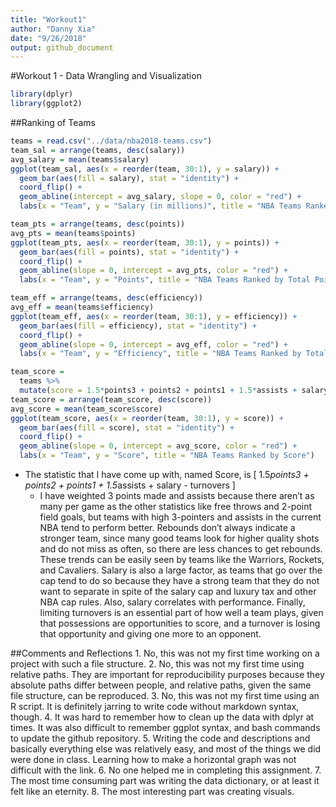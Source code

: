 ```yaml
---
title: "Workout1"
author: "Danny Xia"
date: "9/26/2018"
output: github_document
---
```

#Workout 1 - Data Wrangling and Visualization

```r
library(dplyr)
library(ggplot2)
```

##Ranking of Teams
```r
teams = read.csv("../data/nba2018-teams.csv")
team_sal = arrange(teams, desc(salary))
avg_salary = mean(teams$salary)
ggplot(team_sal, aes(x = reorder(team, 30:1), y = salary)) +
  geom_bar(aes(fill = salary), stat = "identity") +
  coord_flip() +
  geom_abline(intercept = avg_salary, slope = 0, color = "red") +
  labs(x = "Team", y = "Salary (in millions)", title = "NBA Teams Ranked by Total Salary")
```

```r
team_pts = arrange(teams, desc(points))
avg_pts = mean(teams$points)
ggplot(team_pts, aes(x = reorder(team, 30:1), y = points)) +
  geom_bar(aes(fill = points), stat = "identity") +
  coord_flip() +
  geom_abline(slope = 0, intercept = avg_pts, color = "red") +
  labs(x = "Team", y = "Points", title = "NBA Teams Ranked by Total Points")
```

```r
team_eff = arrange(teams, desc(efficiency))
avg_eff = mean(teams$efficiency)
ggplot(team_eff, aes(x = reorder(team, 30:1), y = efficiency)) +
  geom_bar(aes(fill = efficiency), stat = "identity") +
  coord_flip() +
  geom_abline(slope = 0, intercept = avg_eff, color = "red") +
  labs(x = "Team", y = "Efficiency", title = "NBA Teams Ranked by Total Efficiency")
```

```r
team_score = 
  teams %>% 
  mutate(score = 1.5*points3 + points2 + points1 + 1.5*assists + salary - turnovers)
team_score = arrange(team_score, desc(score))
avg_score = mean(team_score$score)
ggplot(team_score, aes(x = reorder(team, 30:1), y = score)) +
  geom_bar(aes(fill = score), stat = "identity") +
  coord_flip() +
  geom_abline(slope = 0, intercept = avg_score, color = "red") +
  labs(x = "Team", y = "Score", title = "NBA Teams Ranked by Score")
```

+ The statistic that I have come up with, named Score, is
\[
1.5*points3 + points2 + points1 + 1.5*assists + salary - turnovers
\]
  + I have weighted 3 points made and assists because there aren't as many per game as the other statistics like free throws and 2-point field goals, but teams with high 3-pointers and assists in the current NBA tend to perform better. Rebounds don't always indicate a stronger team, since many good teams look for higher quality shots and do not miss as often, so there are less chances to get rebounds. These trends can be easily seen by teams like the Warriors, Rockets, and Cavaliers. Salary is also a large factor, as teams that go over the cap tend to do so because they have a strong team that they do not want to separate in spite of the salary cap and luxury tax and other NBA cap rules. Also, salary correlates with performance. Finally, limiting turnovers is an essential part of how well a team plays, given that possessions are opportunities to score, and a turnover is losing that opportunity and giving one more to an opponent.

##Comments and Reflections
1. No, this was not my first time working on a project with such a file structure.
2. No, this was not my first time using relative paths. They are important for reproducibility purposes because they absolute paths differ between people, and relative paths, given the same file structure, can be reproduced.
3. No, this was not my first time using an R script. It is definitely jarring to write code without markdown syntax, though.
4. It was hard to remember how to clean up the data with dplyr at times. It was also difficult to remember ggplot syntax, and bash commands to update the github repository. 
5. Writing the code and descriptions and basically everything else was relatively easy, and most of the things we did were done in class. Learning how to make a horizontal graph was not difficult with the link.
6. No one helped me in completing this assignment.
7. The most time consuming part was writing the data dictionary, or at least it felt like an eternity.
8. The most interesting part was creating visuals.